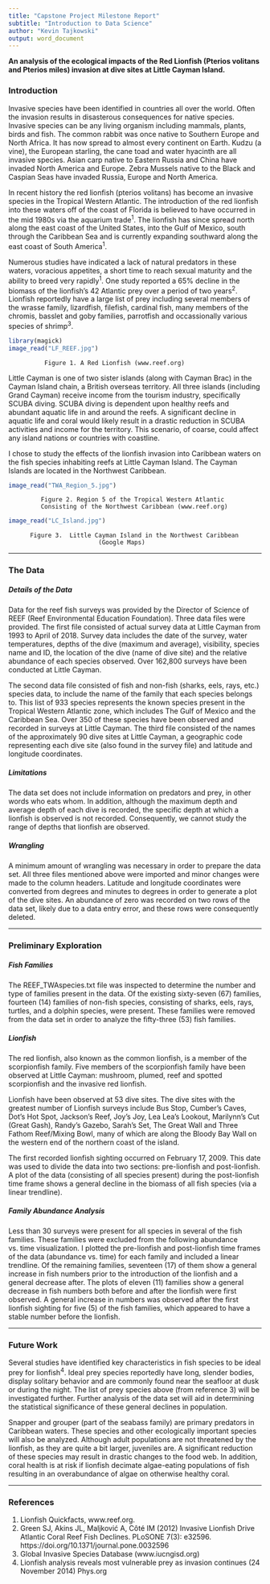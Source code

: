```yaml
---
title: "Capstone Project Milestone Report"
subtitle: "Introduction to Data Science"
author: "Kevin Tajkowski"
output: word_document
---
```


**An analysis of the ecological impacts of the Red Lionfish (Pterios volitans and Pterios miles) invasion at dive sites at Little Cayman Island.**  


### Introduction
Invasive species have been identified in countries all over the world.  Often the invasion results in disasterous consequences for native species.  Invasive species can be any living organism including mammals, plants, birds and fish.  The common rabbit was once native to Southern Europe and North Africa.  It has now spread to almost every continent on Earth.  Kudzu (a vine), the European starling, the cane toad and water hyacinth are all invasive species.  Asian carp native to Eastern Russia and China have invaded North America and Europe.  Zebra Mussels native to the Black and Caspian Seas have invaded Russia, Europe and North America.

In recent history the red lionfish (pterios volitans) has become an invasive species in the Tropical Western Atlantic.  The introduction of the red lionfish into these waters off of the coast of Florida is believed to have occurred in the mid 1980s via the aquarium trade^1^.  The lionfish has since spread north along the east coast of the United States, into the Gulf of Mexico, south through the Caribbean Sea and is currently expanding southward along the east coast of South America^1^.

Numerous studies have indicated a lack of natural predators in these waters, voracious appetites, a short time to reach sexual maturity and the ability to breed very rapidly^1^.  One study reported a 65% decline in the biomass of the lionfish's 42 Atlantic prey over a period of two years^2^.  Lionfish reportedly have a large list of prey including several members of the wrasse family, lizardfish, filefish, cardinal fish, many members of the chromis, basslet and goby families, parrotfish and occassionally various species of shrimp^3^.

```r
library(magick)
image_read("LF_REEF.jpg")
```

              Figure 1. A Red Lionfish (www.reef.org)


Little Cayman is one of two sister islands (along with Cayman Brac) in the Cayman Island chain, a British overseas territory.  All three islands (including Grand Cayman) receive income from the tourism industry, specifically SCUBA diving.  SCUBA diving is dependent upon healthy reefs and abundant aquatic life in and around the reefs.  A significant decline in aquatic life and coral would likely result in a drastic reduction in SCUBA activities and income for the territory.  This scenario, of coarse, could affect any island nations or countries with coastline.

I chose to study the effects of the lionfish invasion into Caribbean waters on the fish species inhabiting reefs at Little Cayman Island.  The Cayman Islands are located in the Northwest Caribbean.

```r
image_read("TWA_Region_5.jpg")
```

             Figure 2. Region 5 of the Tropical Western Atlantic
             Consisting of the Northwest Caribbean (www.reef.org)


```r
image_read("LC_Island.jpg")
```

          Figure 3.  Little Cayman Island in the Northwest Caribbean
                             (Google Maps)

***

### The Data
##### Details of the Data
Data for the reef fish surveys was provided by the Director of Science of REEF (Reef Environmental Education Foundation).  Three data files were provided.  The first file consisted of actual survey data at Little Cayman from 1993 to April of 2018.  Survey data includes the date of the survey, water temperatures, depths of the dive (maximum and average), visibility, species name and ID, the location of the dive (name of dive site) and the relative abundance of each species observed.  Over 162,800 surveys have been conducted at Little Cayman.

The second data file consisted of fish and non-fish (sharks, eels, rays, etc.) species data, to include the name of the family that each species belongs to.  This list of 933 species represents the known species present in the Tropical Western Atlantic zone, which includes The Gulf of Mexico and the Caribbean Sea.  Over 350 of these species have been observed and recorded in surveys at Little Cayman.  The third file consisted of the names of the approximately 90 dive sites at Little Cayman, a geographic code representing each dive site (also found in the survey file) and latitude and longitude coordinates.

##### Limitations
The data set does not include information on predators and prey, in other words who eats whom.  In addition, although the maximum depth and average depth of each dive is recorded, the specific depth at which a lionfish is observed is not recorded.  Consequently, we cannot study the range of depths that lionfish are observed.

##### Wrangling
A minimum amount of wrangling was necessary in order to prepare the data set.  All three files mentioned above were imported and minor changes were made to the column headers.  Latitude and longitude coordinates were converted from degrees and minutes to degrees in order to generate a plot of the dive sites.  An abundance of zero was recorded on two rows of the data set, likely due to a data entry error, and these rows were consequently deleted.

***

### Preliminary Exploration
##### Fish Families
The REEF_TWAspecies.txt file was inspected to determine the number and type of families present in the data.  Of the existing sixty-seven (67) families, fourteen (14) families of non-fish species, consisting of sharks, eels, rays, turtles, and a dolphin species, were present.  These families were removed from the data set in order to analyze the fifty-three (53) fish families.

##### Lionfish
The red lionfish, also known as the common lionfish, is a member of the scorpionfish family.  Five members of the scorpionfish family have been observed at Little Cayman: mushroom, plumed, reef and spotted scorpionfish and the invasive red lionfish.

Lionfish have been observed at 53 dive sites.  The dive sites with the greatest number of Lionfish surveys include Bus Stop, Cumber's Caves, Dot's Hot Spot, Jackson's Reef, Joy's Joy, Lea Lea's Lookout, Marilynn's Cut (Great Gash), Randy's Gazebo, Sarah's Set, The Great Wall and Three Fathom Reef/Mixing Bowl, many of which are along the Bloody Bay Wall on the western end of the northern coast of the island.

The first recorded lionfish sighting occurred on February 17, 2009.  This date was used to divide the data into two sections: pre-lionfish and post-lionfish.  A plot of the data (consisting of all species present) during the post-lionfish time frame shows a general decline in the biomass of all fish species (via a linear trendline).

##### Family Abundance Analysis
Less than 30 surveys were present for all species in several of the fish families.  These families were excluded from the following abundance vs. time visualization.  I plotted the pre-lionfish and post-lionfish time frames of the data (abundance vs. time) for each family and included a linear trendline.  Of the remaining families, seventeen (17) of them show a general increase in fish numbers prior to the introduction of the lionfish and a general decrease after.  The plots of eleven (11) families show a general decrease in fish numbers both before and after the lionfish were first observed.  A general increase in numbers was observed after the first lionfish sighting for five (5) of the fish families, which appeared to have a stable number before the lionfish.

***

### Future Work
Several studies have identified key characteristics in fish species to be ideal prey for lionfish^4^.  Ideal prey species reportedly have long, slender bodies, display solitary behavior and are commonly found near the seafloor at dusk or during the night.  The list of prey species above (from reference 3) will be investigated further.  Further analysis of the data set will aid in determining the statistical significance of these general declines in population.

Snapper and grouper (part of the seabass family) are primary predators in Caribbean waters.  These species and other ecologically important species will also be analyzed.  Although adult populations are not threatened by the lionfish, as they are quite a bit larger, juveniles are.  A significant reduction of these species may result in drastic changes to the food web.  In addition, coral health is at risk if lionfish decimate algae-eating populations of fish resulting in an overabundance of algae on otherwise healthy coral.

***

### References
(1) Lionfish Quickfacts, www.reef.org.
(2) Green SJ, Akins JL, Maljković A, Côté IM (2012) Invasive Lionfish Drive Atlantic Coral Reef Fish Declines. PLoSONE 7(3): e32596. https://doi.org/10.1371/journal.pone.0032596
(3) Global Invasive Species Database (www.iucngisd.org)
(4) Lionfish analysis reveals most vulnerable prey as invasion continues (24 November 2014) Phys.org
